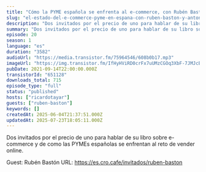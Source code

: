 ```yaml
---
title: "Cómo la PYME española se enfrenta al e-commerce, con Rubén Bastón y Antonio Fagundo"
slug: "el-estado-del-e-commerce-pyme-en-espana-con-ruben-baston-y-antonio-fagundo"
description: "Dos invitados por el precio de uno para hablar de su libro sobre e-commerce y de como las PYMEs españolas se enfrentan al reto de vender online.\n\nGuest: Rubén Bastón\nURL: https://es.cro.cafe/invitados/ruben-baston"
summary: "Dos invitados por el precio de uno para hablar de su libro sobre e-commerce y de como las PYMEs españolas se enfrentan al reto de vender online."
episode: 20
season: 1
language: "es"
duration: "3582"
audioUrl: "https://media.transistor.fm/75964546/608b0b17.mp3"
imageUrl: "https://img.transistor.fm/IfHyHViRD0crFx7uUMzCGOq3XbF-7JMJcBtBQxQRzjI/rs:fill:0:0:1/w:3000/h:3000/q:60/aHR0cHM6Ly9pbWct/dXBsb2FkLXByb2R1/Y3Rpb24udHJhbnNp/c3Rvci5mbS8zMWZh/NjBjMWQyNWZjZDdi/NTc3Y2YzYTQ5Mzg2/N2NkYi5qcGc.webp"
pubDate: 2021-09-14T22:00:00.000Z
transistorId: "651128"
downloads_total: 715
episode_type: "full"
status: "published"
hosts: ["ricardotayar"]
guests: ["ruben-baston"]
keywords: []
createdAt: 2025-06-04T21:37:51.000Z
updatedAt: 2025-07-23T18:05:11.000Z
---
```


Dos invitados por el precio de uno para hablar de su libro sobre e-commerce y de como las PYMEs españolas se enfrentan al reto de vender online.

Guest: Rubén Bastón
URL: https://es.cro.cafe/invitados/ruben-baston
